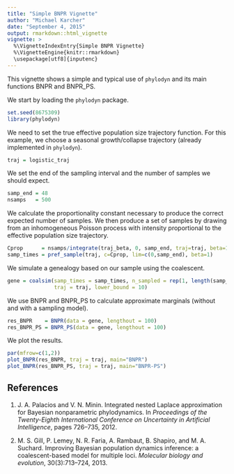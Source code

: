 ```yaml
---
title: "Simple BNPR Vignette"
author: "Michael Karcher"
date: "September 4, 2015"
output: rmarkdown::html_vignette
vignette: >
  %\VignetteIndexEntry{Simple BNPR Vignette}
  %\VignetteEngine{knitr::rmarkdown}
  \usepackage[utf8]{inputenc}
---
```


This vignette shows a simple and typical use of `phylodyn` and its main functions BNPR and BNPR_PS.

We start by loading the `phylodyn` package.

```r
set.seed(8675309)
library(phylodyn)
```

We need to set the true effective population size trajectory function. For this example, we choose a seasonal growth/collapse trajectory (already implemented in `phylodyn`).

```r
traj = logistic_traj
```

We set the end of the sampling interval and the number of samples we should expect.

```r
samp_end = 48
nsamps   = 500
```

We calculate the proportionality constant necessary to produce the correct expected number of samples. We then produce a set of samples by drawing from an inhomogeneous Poisson process with intensity proportional to the effective population size trajectory.

```r
Cprop      = nsamps/integrate(traj_beta, 0, samp_end, traj=traj, beta=1)$value
samp_times = pref_sample(traj, c=Cprop, lim=c(0,samp_end), beta=1)
```

We simulate a genealogy based on our sample using the coalescent.

```r
gene = coalsim(samp_times = samp_times, n_sampled = rep(1, length(samp_times)),
               traj = traj, lower_bound = 10)
```

We use BNPR and BNPR_PS to calculate approximate marginals (without and with a sampling model).

```r
res_BNPR    = BNPR(data = gene, lengthout = 100)
res_BNPR_PS = BNPR_PS(data = gene, lengthout = 100)
```

We plot the results.

```r
par(mfrow=c(1,2))
plot_BNPR(res_BNPR, traj = traj, main="BNPR")
plot_BNPR(res_BNPR_PS, traj = traj, main="BNPR-PS")
```

## References

1. J. A. Palacios and V. N. Minin.
Integrated nested Laplace approximation for Bayesian nonparametric phylodynamics.
In *Proceedings of the Twenty-Eighth International Conference on Uncertainty in Artificial Intelligence*, pages 726–735, 2012.

2. M. S. Gill, P. Lemey, N. R. Faria, A. Rambaut, B. Shapiro, and M. A. Suchard.
Improving Bayesian population dynamics inference: a coalescent-based model for multiple loci.
*Molecular biology and evolution*, 30(3):713–724, 2013.

